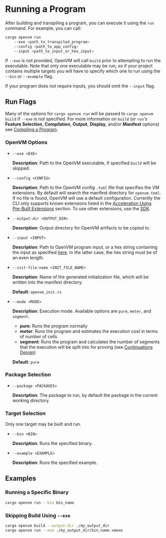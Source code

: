 # Running a Program

After building and transpiling a program, you can execute it using the `run` command. For example, you can call:

```bash
cargo openvm run
    --exe <path_to_transpiled_program>
    --config <path_to_app_config>
    --input <path_to_input_or_hex_input>
```

If `--exe` is not provided, OpenVM will call `build` prior to attempting to run the executable. Note that only one executable may be run, so if your project contains multiple targets you will have to specify which one to run using the `--bin` or `--example` flag.

If your program does not require inputs, you should omit the `--input` flag.

## Run Flags

Many of the options for `cargo openvm run` will be passed to `cargo openvm build` if `--exe` is not specified. For more information on `build` (or `run`'s **Feature Selection**, **Compilation**, **Output**, **Display**, and/or **Manifest** options) see [Compiling a Program](/book/writing-apps/compiling-a-program).

### OpenVM Options

- `--exe <EXE>`

  **Description**: Path to the OpenVM executable, if specified `build` will be skipped.

- `--config <CONFIG>`

  **Description**: Path to the OpenVM config `.toml` file that specifies the VM extensions. By default will search the manifest directory for `openvm.toml`. If no file is found, OpenVM will use a default configuration. Currently the CLI only supports known extensions listed in the [Acceleration Using Pre-Built Extensions](/book/acceleration-using-extensions/overview) section. To use other extensions, use the [SDK](/book/advanced-usage/sdk).

- `--output-dir <OUTPUT_DIR>`

  **Description**: Output directory for OpenVM artifacts to be copied to.

- `--input <INPUT>`

  **Description**: Path to OpenVM program input, or a hex string containing the input as specified [here](/book/writing-apps/overview#inputs). In the latter case, the hex string must be of an even length.

- `--init-file-name <INIT_FILE_NAME>`

  **Description**: Name of the generated initialization file, which will be written into the manifest directory.

  **Default**: `openvm_init.rs`

- `--mode <MODE>`

  **Description**: Execution mode. Available options are `pure`, `meter`, and `segment`.
  - **pure**: Runs the program normally
  - **meter**: Runs the program and estimates the execution cost in terms of number of cells
  - **segment**: Runs the program and calculates the number of segments that the execution will be split into for proving (see [Continuations Design](/specs/architecture/continuations#continuations))

  **Default**: `pure`

### Package Selection

- `--package <PACKAGES>`

  **Description**: The package to run, by default the package in the current working directory.

### Target Selection

Only one target may be built and run.

- `--bin <BIN>`

  **Description**: Runs the specified binary.

- `--example <EXAMPLE>`

  **Description**: Runs the specified example.

## Examples

### Running a Specific Binary

```bash
cargo openvm run --bin bin_name
```

### Skipping Build Using `--exe`

```bash
cargo openvm build --output-dir ./my_output_dir
cargo openvm run --exe ./my_output_dir/bin_name.vmexe
```
